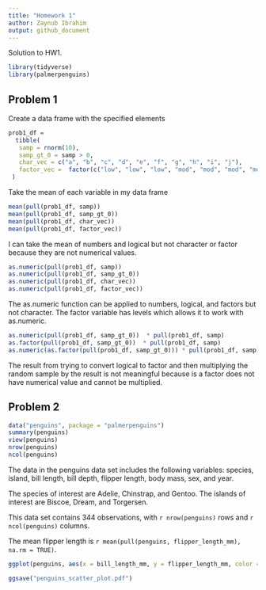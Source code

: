 ```yaml
---
title: "Homework 1"
author: Zaynub Ibrahim 
output: github_document
---
```


Solution to HW1. 

```r
library(tidyverse)
library(palmerpenguins)
```

## Problem 1

Create a data frame with the specified elements 

```r
prob1_df =
  tibble(
   samp = rnorm(10),
   samp_gt_0 = samp > 0, 
   char_vec = c("a", "b", "c", "d", "e", "f", "g", "h", "i", "j"),
   factor_vec =  factor(c("low", "low", "low", "mod", "mod", "mod", "mod", "high", "high", "high"))
 )
```

Take the mean of each variable in my data frame 

```r
mean(pull(prob1_df, samp))
mean(pull(prob1_df, samp_gt_0))
mean(pull(prob1_df, char_vec))
mean(pull(prob1_df, factor_vec))
```

I can take the mean of numbers and logical but not character or factor because they are not numerical values. 

```r
as.numeric(pull(prob1_df, samp))
as.numeric(pull(prob1_df, samp_gt_0))
as.numeric(pull(prob1_df, char_vec))
as.numeric(pull(prob1_df, factor_vec))
```

The as.numeric function can be applied to numbers, logical, and factors but not character. The factor variable has levels which allows it to work with as.numeric. 

```r
as.numeric(pull(prob1_df, samp_gt_0))  * pull(prob1_df, samp)
as.factor(pull(prob1_df, samp_gt_0))  * pull(prob1_df, samp)
as.numeric(as.factor(pull(prob1_df, samp_gt_0))) * pull(prob1_df, samp)
```

The result from trying to convert logical to factor and then multiplying the random sample by the result is not meaningful because is a factor does not have numerical value and cannot be multiplied. 

## Problem 2

```r
data("penguins", package = "palmerpenguins")
summary(penguins)
view(penguins)
nrow(penguins)
ncol(penguins)
```

The data in the penguins data set includes the following variables: species, island, bill length, bill depth, flipper length, body mass, sex, and year. 

The species of interest are Adelie, Chinstrap, and Gentoo. 
The islands of interest are Biscoe, Dream, and Torgersen.

This data set contains 344 observations, with `r nrow(penguins)` rows and `r ncol(penguins)` columns. 

The mean flipper length is `r mean(pull(penguins, flipper_length_mm), na.rm = TRUE)`. 

```r
ggplot(penguins, aes(x = bill_length_mm, y = flipper_length_mm, color = species)) + geom_point()

ggsave("penguins_scatter_plot.pdf")
```



